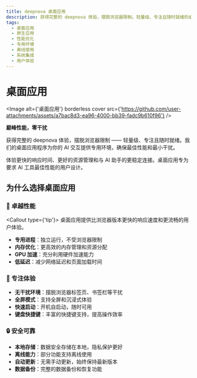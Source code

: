 ```yaml
---
title: deepnova 桌面应用
description: 获得完整的 deepnova 体验，摆脱浏览器限制。轻量级、专注且随时就绪的桌面应用，提供专用环境和最佳性能。
tags:
  - 桌面应用
  - 原生应用
  - 性能优化
  - 专用环境
  - 离线使用
  - 系统集成
  - 用户体验
---
```


# 桌面应用

<Image alt={'桌面应用'} borderless cover src={'https://github.com/user-attachments/assets/a7bac8d3-ea96-4000-bb39-fadc9b610f96'} />

**巅峰性能，零干扰**

获得完整的 deepnova 体验，摆脱浏览器限制 —— 轻量级、专注且随时就绪。我们的桌面应用程序为你的 AI 交互提供专用环境，确保最佳性能和最小干扰。

体验更快的响应时间、更好的资源管理和与 AI 助手的更稳定连接。桌面应用专为要求 AI 工具最佳性能的用户设计。

## 为什么选择桌面应用

### 🚀 卓越性能

<Callout type={'tip'}>
  桌面应用提供比浏览器版本更快的响应速度和更流畅的用户体验。
</Callout>

- **专用进程**：独立运行，不受浏览器限制
- **内存优化**：更高效的内存管理和资源分配
- **GPU 加速**：充分利用硬件加速能力
- **低延迟**：减少网络延迟和页面加载时间

### 🎯 专注体验

- **无干扰环境**：摆脱浏览器标签页、书签栏等干扰
- **全屏模式**：支持全屏和沉浸式体验
- **快速启动**：开机自启动，随时可用
- **键盘快捷键**：丰富的快捷键支持，提高操作效率

### 🔒 安全可靠

- **本地存储**：数据安全存储在本地，隐私保护更好
- **离线能力**：部分功能支持离线使用
- **自动更新**：无需手动更新，始终保持最新版本
- **数据备份**：完整的数据备份和恢复功能
